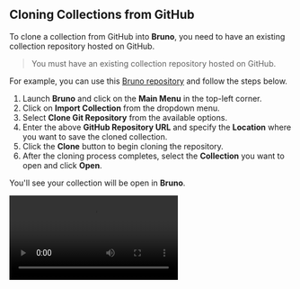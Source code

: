 
## **Cloning Collections from GitHub**

To clone a collection from GitHub into **Bruno**, you need to have an existing collection repository hosted on GitHub.

> You must have an existing collection repository hosted on GitHub.

For example, you can use this [Bruno repository](https://github.com/usebruno/github-rest-api-collection) and follow the steps below.

1. Launch **Bruno** and click on the **Main Menu** in the top-left corner.
2. Click on **Import Collection** from the dropdown menu.
3. Select **Clone Git Repository** from the available options.
4. Enter the above **GitHub Repository URL** and specify the **Location** where you want to save the cloned collection.
5. Click the **Clone** button to begin cloning the repository.
6. After the cloning process completes, select the **Collection** you want to open and click **Open**.

You'll see your collection will be open in **Bruno**.

<Video src="/assets/clone-github-repo.mp4" />

### **Pulling Changes**

Pull the latest changes from the remote repository to stay synchronized with your team.

1. Click on **main** from navbar and Select **Pull** from dropdown.
2. Confirm the **Remote Server** configurations.
3. Click on **Pull** button.

Now you can see all your remote changes pulled in your collection.

<Video src="/assets/demo-git-pull.mov" />
